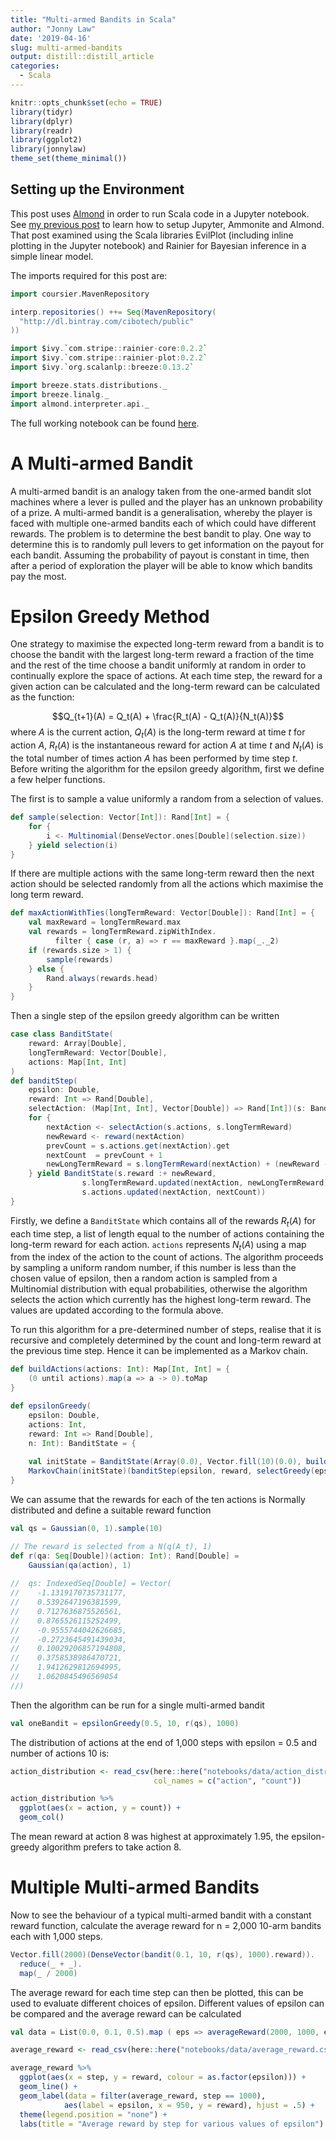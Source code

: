 ```yaml
---
title: "Multi-armed Bandits in Scala"
author: "Jonny Law"
date: '2019-04-16'
slug: multi-armed-bandits
output: distill::distill_article
categories: 
  - Scala
---
```


```r
knitr::opts_chunk$set(echo = TRUE)
library(tidyr)
library(dplyr)
library(readr)
library(ggplot2)
library(jonnylaw)
theme_set(theme_minimal())
```

## Setting up the Environment

This post uses [Almond](https://almond.sh/) in order to run Scala code in a Jupyter notebook. See [my previous post](/2019/04/15/scala-and-jupyter-notebook-with-almond/) to learn how to setup Jupyter, Ammonite and Almond. That post examined using the Scala libraries EvilPlot (including inline plotting in the Jupyter notebook) and Rainier for Bayesian inference in a simple linear model.

The imports required for this post are:

```scala
import coursier.MavenRepository

interp.repositories() ++= Seq(MavenRepository(
  "http://dl.bintray.com/cibotech/public"
))

import $ivy.`com.stripe::rainier-core:0.2.2`
import $ivy.`com.stripe::rainier-plot:0.2.2`
import $ivy.`org.scalanlp::breeze:0.13.2`

import breeze.stats.distributions._
import breeze.linalg._
import almond.interpreter.api._
```

The full working notebook can be found [here](https://github.com/jonnylaw/blog/tree/master/notebooks/multi_armed_bandit.ipynb).

# A Multi-armed Bandit

A multi-armed bandit is an analogy taken from the one-armed bandit slot machines where a lever is pulled and the player has an unknown probability of a prize. A multi-armed bandit is a generalisation, whereby the player is faced with multiple one-armed bandits each of which could have different rewards. The problem is to determine the best bandit to play. One way to determine this is to randomly pull levers to get information on the payout for each bandit. Assuming the probability of payout is constant in time, then after a period of exploration the player will be able to know which bandits pay the most.

# Epsilon Greedy Method

One strategy to maximise the expected long-term reward from a bandit is to choose the bandit with the largest long-term reward a fraction of the time and the rest of the time choose a bandit uniformly at random in order to continually explore the space of actions. At each time step, the reward for a given action can be calculated and the long-term reward can be calculated as the function:

$$Q_{t+1}(A) = Q_t(A) + \frac{R_t(A) - Q_t(A)}{N_t(A)}$$
where $A$ is the current action, $Q_t(A)$ is the long-term reward at time $t$ for action $A$, $R_t(A)$ is the instantaneous reward for action $A$ at time $t$ and $N_t(A)$ is the total number of times action $A$ has been performed by time step $t$. Before writing the algorithm for the epsilon greedy algorithm, first we define a few helper functions.

The first is to sample a value uniformly a random from a selection of values.

```scala
def sample(selection: Vector[Int]): Rand[Int] = {
    for {
        i <- Multinomial(DenseVector.ones[Double](selection.size))
    } yield selection(i)
}
```

If there are multiple actions with the same long-term reward then the next action should be selected randomly from all the actions which maximise the long term reward.

```scala
def maxActionWithTies(longTermReward: Vector[Double]): Rand[Int] = {
    val maxReward = longTermReward.max
    val rewards = longTermReward.zipWithIndex.
          filter { case (r, a) => r == maxReward }.map(_._2)
    if (rewards.size > 1) {
        sample(rewards)        
    } else {
        Rand.always(rewards.head)
    }
}
```

Then a single step of the epsilon greedy algorithm can be written

```scala
case class BanditState(
    reward: Array[Double],
    longTermReward: Vector[Double],
    actions: Map[Int, Int]
)
def banditStep(
    epsilon: Double,
    reward: Int => Rand[Double],
    selectAction: (Map[Int, Int], Vector[Double]) => Rand[Int])(s: BanditState): Rand[BanditState] = {
    for {
        nextAction <- selectAction(s.actions, s.longTermReward)
        newReward <- reward(nextAction)
        prevCount = s.actions.get(nextAction).get
        nextCount  = prevCount + 1
        newLongTermReward = s.longTermReward(nextAction) + (newReward - s.longTermReward(nextAction)) / nextCount
    } yield BanditState(s.reward :+ newReward, 
                s.longTermReward.updated(nextAction, newLongTermReward),
                s.actions.updated(nextAction, nextCount))
}
```

Firstly, we define a `BanditState` which contains all of the rewards $R_t(A)$ for each time step, a list of length equal to the number of actions containing the long-term reward for each action. `actions` represents $N_t(A)$ using a map from the index of the action to the count of actions. The algorithm proceeds by sampling a uniform random number, if this number is less than the chosen value of epsilon, then a random action is sampled from a Multinomial distribution with equal probabilities, otherwise the algorithm selects the action which currently has the highest long-term reward. The values are updated according to the formula above.

To run this algorithm for a pre-determined number of steps, realise that it is recursive and completely determined by the count and long-term reward at the previous time step. Hence it can be implemented as a Markov chain.

```scala
def buildActions(actions: Int): Map[Int, Int] = {
    (0 until actions).map(a => a -> 0).toMap
}

def epsilonGreedy(
    epsilon: Double, 
    actions: Int, 
    reward: Int => Rand[Double],
    n: Int): BanditState = {
    
    val initState = BanditState(Array(0.0), Vector.fill(10)(0.0), buildActions(actions))
    MarkovChain(initState)(banditStep(epsilon, reward, selectGreedy(epsilon))).steps.drop(n-1).next
}
```

We can assume that the rewards for each of the ten actions is Normally distributed and define a suitable reward function

```scala
val qs = Gaussian(0, 1).sample(10)

// The reward is selected from a N(q(A_t), 1)
def r(qa: Seq[Double])(action: Int): Rand[Double] = 
    Gaussian(qa(action), 1)
    
//  qs: IndexedSeq[Double] = Vector(
//    -1.1319170735731177,
//    0.5392647196381599,
//    0.7127636875526561,
//    0.8765526115252499,
//    -0.9555744042626685,
//    -0.2723645491439034,
//    0.10029206857194808,
//    0.3758538986470721,
//    1.9412629812694995,
//    1.0620845496569054
//)
```

Then the algorithm can be run for a single multi-armed bandit

```scala
val oneBandit = epsilonGreedy(0.5, 10, r(qs), 1000)
```

The distribution of actions at the end of 1,000 steps with epsilon = 0.5 and number of actions 10 is:

```r
action_distribution <- read_csv(here::here("notebooks/data/action_distribution.csv"), 
                                col_names = c("action", "count"))

action_distribution %>% 
  ggplot(aes(x = action, y = count)) +
  geom_col()
```

The mean reward at action 8 was highest at approximately 1.95, the epsilon-greedy algorithm prefers to take action 8.

# Multiple Multi-armed Bandits

Now to see the behaviour of a typical multi-armed bandit with a constant reward function, calculate the average reward for n = 2,000 10-arm bandits each with 1,000 steps.

```scala
Vector.fill(2000)(DenseVector(bandit(0.1, 10, r(qs), 1000).reward)).
  reduce(_ + _).
  map(_ / 2000)
```

The average reward for each time step can then be plotted, this can be used to evaluate different choices of epsilon. Different values of epsilon can be compared and the average reward can be calculated

```scala
val data = List(0.0, 0.1, 0.5).map ( eps => averageReward(2000, 1000, eps))
```

```r
average_reward <- read_csv(here::here("notebooks/data/average_reward.csv"))

average_reward %>% 
  ggplot(aes(x = step, y = reward, colour = as.factor(epsilon))) +
  geom_line() +
  geom_label(data = filter(average_reward, step == 1000), 
            aes(label = epsilon, x = 950, y = reward), hjust = .5) +
  theme(legend.position = "none") +
  labs(title = "Average reward by step for various values of epsilon")
```

